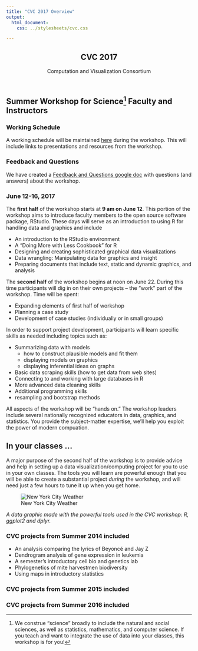 ```yaml
---
title: "CVC 2017 Overview"
output: 
  html_document:
    css: ../stylesheets/cvc.css

---
```


<script src="../javascripts/main.js"></script>
<!--[if lt IE 9]>
<script src="//html5shiv.googlecode.com/svn/trunk/html5.js"></script>
<![endif]-->

<meta name="viewport" content="width=device-width, initial-scale=1, user-scalable=no">

<div class="wrapper">
<nav>
<ul></ul>
</nav>
<section>
      
<header>
<h1>CVC 2017</h1>
<p>Computation and Visualization Consortium</p>
</header>

## Summer Workshop for Science^[We construe "science" broadly to include the natural and social sciences, as well as statistics, mathematics, and computer science. If you teach and want to integrate the use of data into your classes, this workshop is for you!] Faculty and Instructors 

### Working Schedule

A working schedule will be maintained [here](schedule2017.html) during
the workshop.  This will include links to presentations and resources
from the workshop.


### Feedback and Questions

We have created a [Feedback and Questions google doc](https://docs.google.com/document/d/1AtoWauyDoBsHJd7yywkJNgiNaAXPiBjNhqO9Yw72jys/edit?usp=sharing) with questions (and answers) about the workshop.

### June 12-16, 2017 

The **first half** of the workshop starts at **9 am on June 12**. This portion
of the workshop aims to introduce faculty members to the open source software
package, RStudio. These days will serve as an introduction to using R for
handling data and graphics and include

*  An introduction to the RStudio environment
*  A "Doing More with Less Cookbook" for R
*  Designing and creating sophisticated graphical data visualizations
*  Data wrangling: Manipulating data for graphics and insight
*  Preparing documents that include text, static and dynamic graphics, and analysis

The **second half** of the workshop begins at noon on June 22. 
During this time participants will dig in on their own projects -- 
the "work" part of the workshop. Time will be spent:

*  Expanding elements of first half of workshop
*  Planning a case study
*  Development of case studies (individually or in small groups)

In order to support project development, participants will learn specific skills as needed including topics such as:

*  Summarizing data with models
    * how to construct plausible models and fit them
    * displaying models on graphics
    * displaying inferential ideas on graphs
*  Basic data scraping skills (how to get data from web sites)
*  Connecting to and working with large databases in R
*  More advanced data cleaning skills
*  Additional programming skills
*  resampling and bootstrap methods

All aspects of the workshop will be "hands on."  The workshop leaders include
several nationally recognized educators in data, graphics, and statistics.  You
provide the subject-matter expertise, we'll help you exploit the power of modern
compuation.

## In your classes ...

A major purpose of the second half of the workshop is to provide advice and help
in setting up a data visualization/computing project for you to use in your own
classes.  The tools you will learn are powerful enough that you will be able to
create a substantial project *during* the workshop, and will need just a few
hours to tune it up when you get home.


![New York City Weather](http://asbcllc.com/visualizations/weather/gotham_2014/plot.svg)

*A data graphic made with the powerful tools used in the CVC workshop: R, ggplot2 and dplyr.* 

### CVC projects from Summer 2014 included

* An analysis comparing the lyrics of Beyoncé and Jay Z
* Dendrogram analysis of gene expression in leukemia
* A semester's introductory cell bio and genetics lab  
* Phylogenetics of mite harvestmen biodiversity
* Using maps in introductory statistics

### CVC projects from Summer 2015 included

<!-- REMEMBER TO ADD THE LIST OF PROJECTS -->

### CVC projects from Summer 2016 included

<!-- REMEMBER TO ADD THE LIST OF PROJECTS -->